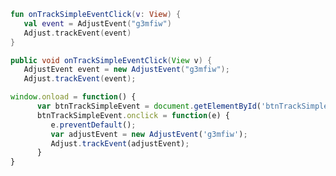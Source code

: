 <Tabs>
<Tab title="Kotlin" sync="kotlin">

```kotlin
fun onTrackSimpleEventClick(v: View) {
   val event = AdjustEvent("g3mfiw")
   Adjust.trackEvent(event)
}
```

</Tab>

<Tab title="Java" sync="java" >

```java
public void onTrackSimpleEventClick(View v) {
   AdjustEvent event = new AdjustEvent("g3mfiw");
   Adjust.trackEvent(event);
```

</Tab>

<Tab title="Javascript" sync="js" >

```js
window.onload = function() {
      var btnTrackSimpleEvent = document.getElementById('btnTrackSimpleEvent')
      btnTrackSimpleEvent.onclick = function(e) {
         e.preventDefault();
         var adjustEvent = new AdjustEvent('g3mfiw');
         Adjust.trackEvent(adjustEvent);
      }
}
```

</Tab>
</Tabs>
